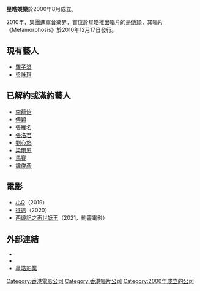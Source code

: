 {{Infobox Company
| logo = 
| name = 星皓娛樂
| name_en = Filmko Film
| company_type = 
| traded_as = 
| industry = 影視業
| location = {{HKG}}
| key_people = [[王海峰|王海峰]]<br>陸川
| products = [[電影|電影]]、[[音樂|音樂]]
| subsid = [[星皓影業|星皓影業]]
| homepage = 
}}
'''星皓娛樂'''於2000年8月成立。

2010年，集團進軍音樂界，首位於星皓推出唱片的是[[傅穎|傅穎]]，其唱片《Metamorphosis》於2010年12月17日發行。

==現有藝人==
*[[羅子溢|羅子溢]]
*[[梁詠琪|梁詠琪]] 

==已解約或滿約藝人==
*[[李蘢怡|李蘢怡]] 
*[[傅穎|傅穎]]
*[[張雁名|張雁名]]
*[[張洛君|張洛君]]
*[[劉心悠|劉心悠]]
*[[梁雨恩|梁雨恩]]
*[[馬賽_(香港)|馬賽]]
*[[譚俊彥|譚俊彥]]

== 電影 ==
*[[小Q|小Q]]（2019）
*[[征途_(電影)|征途]]（2020）
*[[西遊記之再世妖王|西遊記之再世妖王]]（2021，動畫電影）

== 外部連結 ==
* {{hkmdb company|2462|星皓娛樂}}
* {{hkmdb company|2176|星皓電影}}
* [http://www.filmkofilm.cn/Group/ 星皓影業] {{Wayback|url=http://www.filmkofilm.cn/Group/ |date=20201201044820 }}

[[Category:香港電影公司|Category:香港電影公司]]
[[Category:香港唱片公司|Category:香港唱片公司]]
[[Category:2000年成立的公司|Category:2000年成立的公司]]